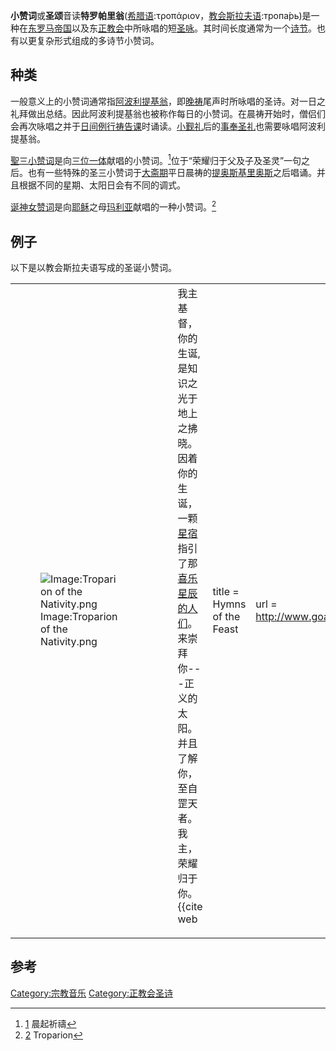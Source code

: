 '''小赞词'''或'''圣颂'''音读'''特罗帕里翁'''([[希腊语|希腊语]]:τροπάριον，[[教会斯拉夫语|教会斯拉夫语]]:тропа́рь)是一种在[[东罗马帝国|东罗马帝国]]以及东[[正教会|正教会]]中所咏唱的短[[圣诗|圣咏]]。其时间长度通常为一个[[诗节|诗节]]。也有以更复杂形式组成的多诗节小赞词。
== 种类 ==
一般意义上的小赞词通常指[[阿波利提基翁|阿波利提基翁]]，即[[晚祷|晚祷]]尾声时所咏唱的圣诗。对一日之礼拜做出总结。因此阿波利提基翁也被称作每日的小赞词。在晨祷开始时，僧侣们会再次咏唱之并于[[日间例行祷告课|日间例行祷告课]]时诵读。[[觐礼|小觐礼]]后的[[事奉圣礼|事奉圣礼]]也需要咏唱阿波利提基翁。

[[聖三小赞词|聖三小赞词]]是向[[三位一体|三位一体]]献唱的小赞词。<ref>[http://www.orthodox.cn/liturgical/prayerbook/daily/morningtc.htm] {{Wayback|url=http://www.orthodox.cn/liturgical/prayerbook/daily/morningtc.htm |date=20200821061857 }}晨起祈禱</ref>位于“荣耀归于父及子及圣灵”一句之后。也有一些特殊的圣三小赞词于[[大斋期|大斋期]]平日晨祷的[[提奥斯基里奥斯|提奥斯基里奥斯]]之后唱诵。并且根据不同的星期、太阳日会有不同的调式。

[[诞神女赞词|诞神女赞词]]是向[[耶稣|耶稣]]之母[[圣母玛利亚|玛利亚]]献唱的一种小赞词。<ref>[https://orthodoxwiki.org/Troparion] {{Wayback|url=https://orthodoxwiki.org/Troparion |date=20210309182057 }}Troparion</ref>

== 例子 ==
以下是以教会斯拉夫语写成的圣诞小赞词。
{|
|
[[Image:Troparion_of_the_Nativity.png|Image:Troparion of the Nativity.png]]
|
:我主基督，你的生诞, 
:是知识之光于地上之拂晓。
:因着你的生诞，一颗[[伯利恒之星|星宿]]指引了那[[东方三博士|喜乐星辰的人们]]。
:来崇拜你---正义的太阳。
:并且了解你，至自罡天者。
:我主，荣耀归于你。<ref>{{cite web
| title = Hymns of the Feast
| url = http://www.goarch.org/special/listen_learn_share/nativity
| work = Feast of the Nativity of our Lord and Savior Jesus Christ
| publisher = [[Greek_Orthodox_Archdiocese_of_America|Greek Orthodox Archdiocese of America]]
| year = 2009
| accessdate = 2016-05-26
| archive-date = 2018-11-28
| archive-url = https://web.archive.org/web/20181128083931/https://www.goarch.org/nativity
| dead-url = no
}}</ref>
|
|}

== 参考 ==
{{references}}
[[Category:宗教音乐|Category:宗教音乐]]
[[Category:正教会圣诗|Category:正教会圣诗]]